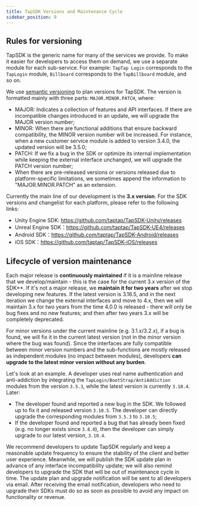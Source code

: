```yaml
---
title: TapSDK Versions and Maintenance Cycle
sidebar_position: 9
---
```



## Rules for versioning

TapSDK is the generic name for many of the services we provide. To make it easier for developers to access them on demand, we use a separate module for each sub-service. For example: `TapTap Login` corresponds to the `TapLogin` module, `Billboard` corresponds to the `TapBillboard` module, and so on.

We use [semantic versioning](https://semver.org/) to plan versions for TapSDK. The version is formatted mainly with three parts: `MAJOR.MINOR.PATCH`, where:

- MAJOR: Indicates a collection of features and API interfaces. If there are incompatible changes introduced in an update, we will upgrade the MAJOR version number;
- MINOR: When there are functional additions that ensure backward compatibility, the MINOR version number will be increased. For instance, when a new customer service module is added to version 3.4.0, the updated version will be 3.5.0;
- PATCH: If we fix a bug in the SDK or optimize its internal implementation while keeping the external interface unchanged, we will upgrade the PATCH version number;
- When there are pre-released versions or versions released due to platform-specific limitations, we sometimes append the information to "MAJOR.MINOR.PATCH" as an extension.

Currently the main line of our development is the **3.x version**. For the SDK versions and changelist for each platform, please refer to the following links:

- Unity Engine SDK: https://github.com/taptap/TapSDK-Unity/releases
- Unreal Engine SDK：https://github.com/taptap/TapSDK-UE4/releases
- Android SDK：https://github.com/taptap/TapSDK-Android/releases
- iOS SDK：https://github.com/taptap/TapSDK-iOS/releases

## Lifecycle of version maintenance

Each major release is **continuously maintained** if it is a mainline release that we develop/maintain - this is the case for the current 3.x version of the SDK**. If it's not a major release, we **maintain it for two years** after we stop developing new features. If the latest version is 3.16.5, and in the next iteration we change the external interfaces and move to 4.x, then we will maintain 3.x for two years from the time 4.0.0 is released - there will only be bug fixes and no new features; and then after two years 3.x will be completely deprecated.

For minor versions under the current mainline (e.g. 3.1.x/3.2.x), if a bug is found, we will fix it in the current latest version (not in the minor version where the bug was found). Since the interfaces are fully compatible between minor version numbers and the sub-functions are mostly released as independent modules (no impact between modules), developers **can upgrade to the latest minor version without any burden**.

Let's look at an example. A developer uses real name authentication and anti-addiction by integrating the `TapLogin/BootStrap/AntiAddiction` modules from the version `3.5.3`, while the latest version is currently `3.10.4`. Later:

- The developer found and reported a new bug in the SDK. We followed up to fix it and released version `3.10.5`. The developer can directly upgrade the corresponding modules from `3.5.3` to `3.10.5`;
- If the developer found and reported a bug that has already been fixed (e.g. no longer exists since `3.8.0`), then the developer can simply upgrade to our latest version, `3.10.4`.

We recommend developers to update TapSDK regularly and keep a reasonable update frequency to ensure the stability of the client and better user experience. Meanwhile, we will publish the SDK update plan in advance of any interface incompatibility update; we will also remind developers to upgrade the SDK that will be out of maintenance cycle in time. The update plan and upgrade notification will be sent to all developers via email. After receiving the email notification, developers who need to upgrade their SDKs must do so as soon as possible to avoid any impact on functionality or revenue.